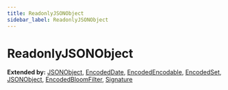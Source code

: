 ```yaml
---
title: ReadonlyJSONObject
sidebar_label: ReadonlyJSONObject
---
```


# ReadonlyJSONObject

**Extended by:** [JSONObject](/api/interfaces/jsonobject), [EncodedDate](/api/interfaces/encodeddate), [EncodedEncodable](/api/interfaces/encodedencodable), [EncodedSet](/api/interfaces/encodedset), [JSONObject](/api/interfaces/jsonobject), [EncodedBloomFilter](/api/interfaces/encodedbloomfilter), [Signature](/api/interfaces/signature)

